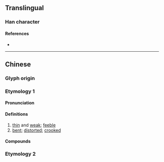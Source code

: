 {{character info/new}}
==Translingual==

===Han character===
{{Han char|rn=9|rad=人|as=04|sn=6|four=|canj=OHK|ids=⿰亻夭}}

====References====
* {{Han ref|kx=0094.210|dkj=00413|dj=0200.120|hdz=10123.020|uh=4EF8|ud=20216}}

----

==Chinese==
{{zh-forms}}

===Glyph origin===
{{Han etym}}

===Etymology 1===
====Pronunciation====
{{zh-pron
|m=yǎo
|c=jiu2
|mc=y
|oc=y
|ma=
|cat=a
}}

====Definitions====
{{zh-hanzi}}

# [[thin]] and [[weak]]; [[feeble]]
# [[bent]]; [[distorted]]; [[crooked]]

====Compounds====
{{zh-der|仸僑}}

===Etymology 2===
{{zh-see|佛|v}}